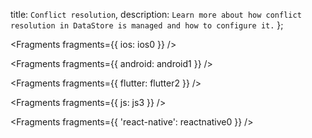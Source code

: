   title: `Conflict resolution`,
  description: `Learn more about how conflict resolution in DataStore is managed and how to configure it.`
};


<Fragments fragments={{ ios: ios0 }} />


<Fragments fragments={{ android: android1 }} />


<Fragments fragments={{ flutter: flutter2 }} />


<Fragments fragments={{ js: js3 }} />


<Fragments fragments={{ 'react-native': reactnative0 }} />
